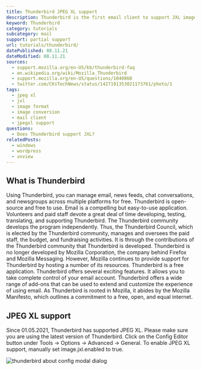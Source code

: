 ```yaml
---
title: Thunderbird JPEG XL support
description: Thunderbird is the first email client to support JXL images. Find out how you can use JXL images in Thunderbird.
keyword: Thunderbird
category: tutorials
subcategory: mail
support: partial support
url: tutorials/thunderbird/
datePublished: 08.11.21
dateModified: 08.11.21
sources:
  - support.mozilla.org/en-US/kb/thunderbird-faq
  - en.wikipedia.org/wiki/Mozilla_Thunderbird
  - support.mozilla.org/en-US/questions/1040860
  - twitter.com/CKsTechNews/status/1427191353021173761/photo/1
tags:
  - jpeg xl
  - jxl
  - image format
  - image conversion
  - mail client
  - jpegxl support
questions:
  - Does Thunderbird support JXL?
relatedPosts:
  - windows
  - wordpress
  - xnview
---
```


## What is Thunderbird

Using Thunderbird, you can manage email, news feeds, chat conversations, and newsgroups across multiple platforms for free. Thunderbird is open-source and free to use. Email is a compelling but easy-to-use application. Volunteers and paid staff devote a great deal of time developing, testing, translating, and supporting Thunderbird. The Thunderbird community develops the program independently. Thus, the Thunderbird Council, which is elected by the Thunderbird community, manages and oversees the paid staff, the budget, and fundraising activities. It is through the contributions of the Thunderbird community that Thunderbird is developed. Thunderbird is no longer developed by Mozilla Corporation, the company behind Firefox and Mozilla Messaging. However, Mozilla continues to provide support for Thunderbird by hosting a number of its resources. Thunderbird is a free application. Thunderbird offers several exciting features. It allows you to take complete control of your email account. Thunderbird offers a wide range of add-ons that can be used to extend and customize the experience of using email. As Thunderbird is rooted in Mozilla, it abides by the Mozilla Manifesto, which outlines a commitment to a free, open, and equal internet.

## JPEG XL support

Since 01.05.2021, Thunderbird has supported JPEG XL. Please make sure you are using the latest version of Thunderbird. Click on the Config Editor button under Tools -> Options -> Advanced -> General. To enable JPEG XL support, manually set image.jxl.enabled to true.

<Image src="thunderbird" alt="thunderbird about config modal dialog" />
